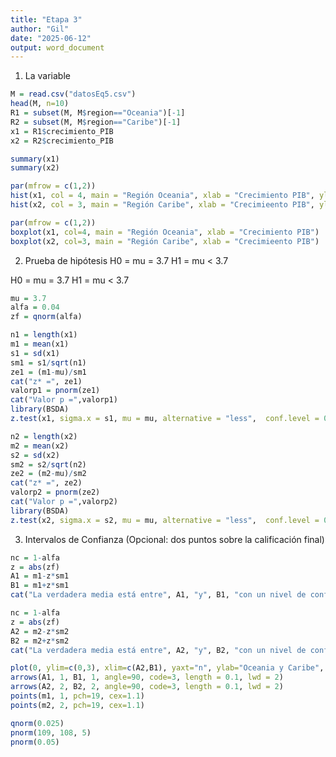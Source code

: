 ---
title: "Etapa 3"
author: "Gil"
date: "2025-06-12"
output: word_document
---

1. La variable

```{r}
M = read.csv("datosEq5.csv")
head(M, n=10)
R1 = subset(M, M$region=="Oceania")[-1]
R2 = subset(M, M$region=="Caribe")[-1]
x1 = R1$crecimiento_PIB
x2 = R2$crecimiento_PIB
```
```{r}
summary(x1)
summary(x2)
```
```{r}
par(mfrow = c(1,2))
hist(x1, col = 4, main = "Región Oceania", xlab = "Crecimiento PIB", ylab = "Frecuencia")
hist(x2, col = 3, main = "Región Caribe", xlab = "Crecimieento PIB", ylab = "Frecuencia")
```

```{r}
par(mfrow = c(1,2))
boxplot(x1, col=4, main = "Región Oceania", xlab = "Crecimiento PIB")
boxplot(x2, col=3, main = "Región Caribe", xlab = "Crecimieento PIB")
```

2. Prueba de hipótesis 
H0 = mu = 3.7
H1 = mu < 3.7

H0 = mu = 3.7
H1 = mu < 3.7

```{r}
mu = 3.7
alfa = 0.04
zf = qnorm(alfa)

n1 = length(x1)
m1 = mean(x1)
s1 = sd(x1)
sm1 = s1/sqrt(n1)
ze1 = (m1-mu)/sm1 
cat("z* =", ze1)
valorp1 = pnorm(ze1) 
cat("Valor p =",valorp1)
library(BSDA) 
z.test(x1, sigma.x = s1, mu = mu, alternative = "less",  conf.level = 0.96)

n2 = length(x2)
m2 = mean(x2)
s2 = sd(x2)
sm2 = s2/sqrt(n2)
ze2 = (m2-mu)/sm2 
cat("z* =", ze2)
valorp2 = pnorm(ze2) 
cat("Valor p =",valorp2)
library(BSDA) 
z.test(x2, sigma.x = s2, mu = mu, alternative = "less",  conf.level = 0.96)
```
3. Intervalos de Confianza (Opcional: dos puntos sobre la calificación final) 

```{r}
nc = 1-alfa 
z = abs(zf)
A1 = m1-z*sm1   
B1 = m1+z*sm1   
cat("La verdadera media está entre", A1, "y", B1, "con un nivel de confianza del",100*nc,"%\n")

nc = 1-alfa 
z = abs(zf)
A2 = m2-z*sm2   
B2 = m2+z*sm2   
cat("La verdadera media está entre", A2, "y", B2, "con un nivel de confianza del",100*nc,"%")
```
```{r}
plot(0, ylim=c(0,3), xlim=c(A2,B1), yaxt="n", ylab="Oceania y Caribe", xlab="Crecimiento PIB", main="Intervalos de Confianza")
arrows(A1, 1, B1, 1, angle=90, code=3, length = 0.1, lwd = 2)
arrows(A2, 2, B2, 2, angle=90, code=3, length = 0.1, lwd = 2)
points(m1, 1, pch=19, cex=1.1)
points(m2, 2, pch=19, cex=1.1)
```
```{r}
qnorm(0.025)
pnorm(109, 108, 5)
pnorm(0.05)
```

